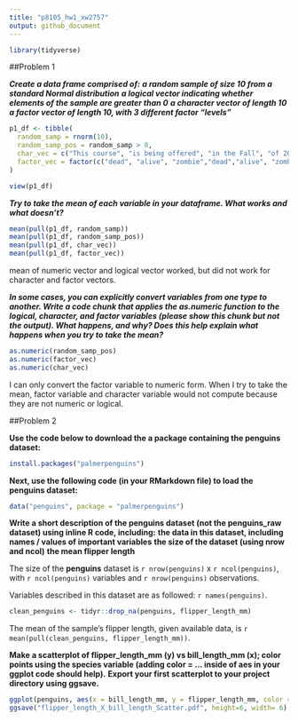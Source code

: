 ```yaml
---
title: "p8105_hw1_xw2757"
output: github_document
---
```

```r
library(tidyverse)
```

##Problem 1

**_Create a data frame comprised of:_**
 **_a random sample of size 10 from a standard Normal distribution_**
  **_a logical vector indicating whether elements of the sample are greater than 0_**
  **_a character vector of length 10_**
  **_a factor vector of length 10, with 3 different factor “levels”_**

```r
p1_df <- tibble(
  random_samp = rnorm(10),
  random_samp_pos = random_samp > 0,
  char_vec = c("This course", "is being offered", "in the Fall", "of 2021", "through the", "Biostatistics", "Department" , "at the",  "Columbia School", "of Public Health"),
  factor_vec = factor(c("dead", "alive", "zombie","dead","alive", "zombie","zombie", "zombie", "dead", "alive"))
)

view(p1_df)
```


**_Try to take the mean of each variable in your dataframe. What works and what doesn’t?_**

```r
mean(pull(p1_df, random_samp))
mean(pull(p1_df, random_samp_pos))
mean(pull(p1_df, char_vec))
mean(pull(p1_df, factor_vec))
```
mean of numeric vector and logical vector worked, but did not work for character and factor vectors.

**_In some cases, you can explicitly convert variables from one type to another. Write a code chunk that applies the as.numeric function to the logical, character, and factor variables (please show this chunk but not the output). What happens, and why? Does this help explain what happens when you try to take the mean?_**


```r
as.numeric(random_samp_pos)
as.numeric(factor_vec)
as.numeric(char_vec)
```
I can only convert the factor variable to numeric form. When I try to take the mean, factor variable and character variable would not compute because they are not numeric or logical. 



##Problem 2

**Use the code below to download the a package containing the penguins dataset:**
```r
install.packages("palmerpenguins")
```

**Next, use the following code (in your RMarkdown file) to load the penguins dataset:**

```r
data("penguins", package = "palmerpenguins")
```

**Write a short description of the penguins dataset (not the penguins_raw dataset) using inline R code, including:**
**the data in this dataset, including names / values of important variables**
**the size of the dataset (using nrow and ncol)**
**the mean flipper length**

 The size of the **penguins** dataset is `r nrow(penguins)` x `r ncol(penguins)`, with `r ncol(penguins)` variables and `r nrow(penguins)` observations.
 
 Variables described in this dataset are as followed: `r names(penguins)`.
 
```r
clean_penguins <- tidyr::drop_na(penguins, flipper_length_mm) 
```
 
 The mean of the sample's flipper length, given available data, is `r mean(pull(clean_penguins, flipper_length_mm))`.

**Make a scatterplot of flipper_length_mm (y) vs bill_length_mm (x); color points using the species variable (adding color = ... inside of aes in your ggplot code should help).**
**Export your first scatterplot to your project directory using ggsave.**

```r
ggplot(penguins, aes(x = bill_length_mm, y = flipper_length_mm, color = "red")) + geom_point()
ggsave("flipper_length_X_bill_length_Scatter.pdf", height=6, width= 6)
```









